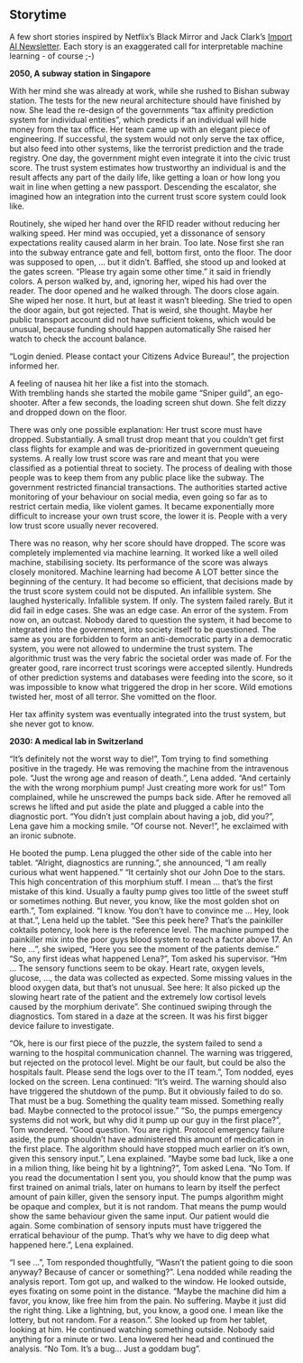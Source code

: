 ## Storytime {#storytime}

A few short stories inspired by Netflix's Black Mirror and Jack Clark's [Import AI Newsletter](https://jack-clark.net/).
Each story is an exaggerated call for interpretable machine learning - of course ;-)


**2050, A subway station in Singapore**
  
With her mind she was already at work, while she rushed to Bishan subway station. 
The tests for the new neural architecture should have finished by now. 
She lead the re-design of the governments "tax affinity prediction system for individual entities", which predicts if an individual will hide money from the tax office. 
Her team came up with an elegant piece of engineering.
If successful, the system would not only serve the tax office, but also feed into other systems, like the terrorist prediction and the trade registry. 
One day, the government might even integrate it into the civic trust score. 
The trust system estimates how trustworthy an individual is and the result affects any part of the daily life, like getting a loan or how long you wait in line when getting a new passport.
Descending the escalator, she imagined how an integration into the current trust score system could look like.

Routinely, she wiped her hand over the RFID reader without reducing her walking speed. 
Her mind was occupied, yet a dissonance of sensory expectations reality caused alarm in her brain. 
Too late. 
Nose first she ran into the subway entrance gate and fell, bottom first, onto the floor. 
The door was supposed to open, ... but it didn't.
Baffled, she stood up and looked at the gates screen. 
"Please try again some other time." it said in friendly colors. 
A person walked by, and, ignoring her, wiped his had over the reader. 
The door opened and he walked through. 
The doors close again. 
She wiped her nose. 
It hurt, but at least it wasn't bleeding.
She tried to open the door again, but got rejected.
That is weird, she thought. 
Maybe her public transport account did not have sufficient tokens, which would be unusual, because funding should happen automatically 
She raised her watch to check the account balance.

"Login denied. Please contact your Citizens Advice Bureau!", the projection informed her.

A feeling of nausea hit her like a fist into the stomach.  
With trembling hands she started the mobile game "Sniper guild", an ego-shooter. 
After a few seconds, the loading screen shut down. 
She felt dizzy and dropped down on the floor. 

There was only one possible explanation: 
Her trust score must have dropped. Substantially. 
A small trust drop meant that you couldn't get first class flights for example and was de-prioritized in government queueing systems. 
A really low trust score was rare and meant that you were classified as a potiential threat to society. 
The process of dealing with those people was to keep them from any public place like the subway.
The government restricted financial transactions. 
The authorities started active monitoring of your behaviour on social media, even going so far as to restrict certain media, like violent games. 
It became exponentially more difficult to increase your own trust score, the lower it is. 
People with a very low trust score usually never recovered. 

There was no reason, why her score should have dropped. 
The score was completely implemented via machine learning. 
It worked like a well oiled machine, stabilising society.
Its performance of the score was always closely monitored. 
Machine learning had become A LOT better since the beginning of the century. 
It had become so efficient, that decisions made by the trust score system could not be disputed. 
An infallible system.
She laughed hysterically. 
Infallible system. 
If only. 
The system failed rarely.
But it did fail in edge cases. 
She was an edge case. 
An error of the system. 
From now on, an outcast.
Nobody dared to question the system, it had become to integrated into the government, into society itself to be questioned. 
The same as you are forbidden to form an anti-democratic party in a democratic system, you were not allowed to undermine the trust system. 
The algorithmic trust was the very fabric the societal order was made of. 
For the greater good, rare incorrect trust scorings were accepted silently. 
Hundreds of other prediction systems and databases were feeding into the score, so it was impossible to know what triggered the drop in her score. 
Wild emotions twisted her, most of all terror. 
She vomitted on the floor. 

Her tax affinity system was eventually integrated into the trust system, but she never got to know.



**2030: A medical lab in Switzerland**

"It's definitely not the worst way to die!", Tom trying to find something positive in the tragedy. 
He was removing the machine from the intravenous pole.
"Just the wrong age and reason of death.", Lena added.
"And certainly the with the wrong morphium pump! Just creating more work for us!" Tom complained, while he unscrewed the pumps back side.
After he removed all screws he lifted and put aside the plate and plugged a cable into the diagnostic port. 
"You didn't just complain about having a job, did you?", Lena gave him a mocking smile. 
"Of course not. Never!", he exclaimed with an ironic subnote. 

He booted the pump. 
Lena plugged the other side of the cable into her tablet. 
"Alright, diagnostics are running.", she announced, "I am really curious what went happened."
"It certainly shot our John Doe to the stars. This high concentration of this morphium stuff. I mean ... that's the first mistake of this kind. Usually a faulty pump gives too little of the sweet stuff or sometimes nothing. But never, you know, like the most golden shot on earth.", Tom explained.
"I know. You don't have to convince me ... Hey, look at that.", Lena held up the tablet. 
"See this peek here? That's the painkiller coktails potency, look here is the reference level. The machine pumped the painkiller mix into the poor guys blood system to reach a factor above 17. An here ...", she swiped, "Here you see the moment of the patients demise."
"So, any first ideas what happened Lena?", Tom asked his supervisor. 
"Hm ... The sensory functions seem to be okay. Heart rate, oxygen levels, glucose, ..., the data was collected as expected. Some missing values in the blood oxygen data, but that's not unusual. See here: It also picked up the slowing heart rate of the patient and the extremely low cortisol levels caused by the morphium derivate".
She continued swiping through the diagnostics. 
Tom stared in a daze at the screen. 
It was his first bigger device failure to investigate. 

"Ok, here is our first piece of the puzzle, the system failed to send a warning to the hospital communication channel. The warning was triggered, but rejected on the protocol level. Might be our fault, but could be also the hospitals fault. Please send the logs over to the IT team.", Tom nodded, eyes locked on the screen. Lena continued: "It's weird. The warning should also have triggered the shutdown of the pump. But it obviously failed to do so. That must be a bug. Something the quality team missed. Something really bad. Maybe connected to the protocol issue."
"So, the pumps emergency systems did not work, but why did it pump up our guy in the first place?", Tom wondered. 
"Good question. You are right. Protocol emergency failure aside, the pump shouldn't have administered this amount of medication in the first place. The algorithm should have stopped much earlier on it's own, given this sensory input.", Lena explained. 
"Maybe some bad luck, like a one in a milion thing, like being hit by a lightning?", Tom asked Lena. 
"No Tom.  If you read the documentation I sent you, you should know that the pump was first trained on animal trials, later on humans to learn by itself the perfect amount of pain killer, given the sensory input. The pumps algorithm might be opaque and complex, but it is not random. That means the pump would show the same behaviour given the same input. Our patient would die again. Some combination of sensory inputs must have triggered the erratical behaviour of the pump. That's why we have to dig deep what happened here.", Lena explained. 

"I see ...", Tom responded thoughtfully, "Wasn't the patient going to die soon anyway? Because of cancer or something?". 
Lena nodded while reading the analysis report. 
Tom got up, and walked to the window. 
He looked outside, eyes fixating on some point in the distance. 
"Maybe the machine did him a favor, you know, like free him from the pain. No suffering. Maybe it just did the right thing. Like a lightning, but, you know, a good one. I mean like the lottery, but not random. For a reason.". 
She looked up from her tablet, looking at him. 
He continued watching something outside. 
Nobody said anything for a minute or two. 
Lena lowered her head and continued the analysis. 
"No Tom. It's a bug... Just a goddam bug".




